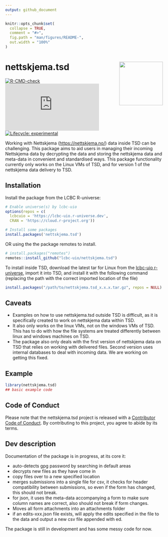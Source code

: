 ```yaml
---
output: github_document
---
```


<!-- README.md is generated from README.Rmd. Please edit that file -->

```r
knitr::opts_chunk$set(
  collapse = TRUE,
  comment = "#>",
  fig.path = "man/figures/README-",
  out.width = "100%"
)
```

# nettskjema.tsd <a href="https://lcbc-uio.github.io/nettskjema.tsd/"><img src="man/figures/logo.svg" align="right" height="139" /></a>

<!-- badges: start -->
[![R-CMD-check](https://github.com/Athanasiamo/nettskjema.tsd/actions/workflows/R-CMD-check.yaml/badge.svg)](https://github.com/Athanasiamo/nettskjema.tsd/actions/workflows/R-CMD-check.yaml)
[![CRAN status](https://www.r-pkg.org/badges/version/nettskjema.tsd)](https://CRAN.R-project.org/package=nettskjema.tsd)
[![Lifecycle: experimental](https://img.shields.io/badge/lifecycle-experimental-orange.svg)](https://lifecycle.r-lib.org/articles/stages.html#experimental)
<!-- [![downloads](https://cranlogs.r-pkg.org/badges/last-month/nettskjema.tsd?color=blue)](https://r-pkg.org/pkg/nettskjema.tsd) -->
<!-- badges: end -->

Working with Nettskjema (<https://nettskjema.no/>) data inside TSD can be challenging. 
This package aims to aid users in managing their incoming Nettskjema data by decrypting the data and storing the nettskjema data and meta-data in convenient and standardised ways. 
This package functionality currently only works on the Linux VMs of TSD, and for version 1 of the nettskjema data delivery to TSD.

## Installation

Install the package from the LCBC R-universe:

```r
# Enable universe(s) by lcbc-uio
options(repos = c(
  lcbcuio = 'https://lcbc-uio.r-universe.dev',
  CRAN = 'https://cloud.r-project.org'))

# Install some packages
install.packages('nettskjema.tsd')
```

OR using the the package remotes to install.

```r
# install.packages("remotes")
remotes::install_github("lcbc-uio/nettskjema.tsd")
```

To install inside TSD, download the latest tar for Linux from the [lcbc-uio r-universe](https://lcbc-uio.r-universe.dev/ui#package:nettskjema.tsd), import it into TSD, and install it with the following command (replacing the path with the correct imported location of the file)

```r
install.packages("/path/to/nettskjema.tsd_x.x.x.tar.gz", repos = NULL)
```

## Caveats

- Examples on how to use nettskjema.tsd outside TSD is difficult, as it is specifically created to work on nettskjema data within TSD.
- It also only works on the linux VMs, not on the windows VMs of TSD.
  This has to do with how the file systems are treated differently between linux and windows machines on TSD.
- The package also only deals with the first version of nettskjema data on TSD that relies on working with delivered files.
Second version uses internal databases to deal with incoming data.
We are working on getting this fixed.

## Example

```r
library(nettskjema.tsd)
## basic example code
```

## Code of Conduct

Please note that the nettskjema.tsd project is released with a [Contributor Code of Conduct](https://athanasiamo.github.io/nettskjema.tsd/CODE_OF_CONDUCT.html). By contributing to this project, you agree to abide by its terms.


## Dev description
Documentation of the package is in progress, at its core it:

- auto-detects gpg password by searching in default areas
- decrypts new files as they have come in
- copy files over to a new specified location
- merges submissions into a single file for csv, it checks for header compatibility between submissions, so even if the form has changed, this should not break.
- for json, it uses the meta-data accompanying a form to make sure column names are correct, also should not break if form changes.
- Moves all form attachments into an attachments folder
- if an edits-xxx.json file exists, will apply the edits specified in the file to the data and output a new csv file appended with ed.

The package is still in development and has some messy code for now. 
